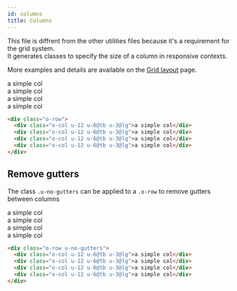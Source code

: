 ```yaml
---
id: columns
title: Columns
---
```


This file is diffrent from the other utilities files because it's a requirement
for the grid system.<br/>
It generates classes to specify the size of a column in responsive contexts.

More examples and details are available on the [Grid layout](basics/grid.mdx)
page.


<Example>
  <div className="o-row">
    <div className="o-col u-12 u-6@tb u-3@lg">
      <div className="u-bg-light u-p-1">a simple col</div>
    </div>
    <div className="o-col u-12 u-6@tb u-3@lg">
      <div className="u-bg-primary u-p-1">a simple col</div>
    </div>
    <div className="o-col u-12 u-6@tb u-3@lg">
      <div className="u-bg-light u-p-1">a simple col</div>
    </div>
    <div className="o-col u-12 u-6@tb u-3@lg">
      <div className="u-bg-primary u-p-1">a simple col</div>
    </div>
  </div>
</Example>

```html
<div class="o-row">
  <div class="o-col u-12 u-6@tb u-3@lg">a simple col</div>
  <div class="o-col u-12 u-6@tb u-3@lg">a simple col</div>
  <div class="o-col u-12 u-6@tb u-3@lg">a simple col</div>
  <div class="o-col u-12 u-6@tb u-3@lg">a simple col</div>
</div>
```

## Remove gutters

The class `.u-no-gutters` can be applied to a `.o-row` to remove gutters between columns

<Example>
  <div className="o-row u-no-gutters">
    <div className="o-col u-12 u-6@tb u-3@lg">
      <div className="u-bg-light u-p-1">a simple col</div>
    </div>
    <div className="o-col u-12 u-6@tb u-3@lg">
      <div className="u-bg-primary u-p-1">a simple col</div>
    </div>
    <div className="o-col u-12 u-6@tb u-3@lg">
      <div className="u-bg-light u-p-1">a simple col</div>
    </div>
    <div className="o-col u-12 u-6@tb u-3@lg">
      <div className="u-bg-primary u-p-1">a simple col</div>
    </div>
  </div>
</Example>

```html
<div class="o-row u-no-gutters">
  <div class="o-col u-12 u-6@tb u-3@lg">a simple col</div>
  <div class="o-col u-12 u-6@tb u-3@lg">a simple col</div>
  <div class="o-col u-12 u-6@tb u-3@lg">a simple col</div>
  <div class="o-col u-12 u-6@tb u-3@lg">a simple col</div>
</div>
```
